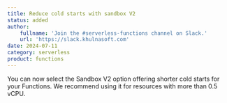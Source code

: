 ```yaml
---
title: Reduce cold starts with sandbox V2
status: added
author:
    fullname: 'Join the #serverless-functions channel on Slack.'
    url: 'https://slack.khulnasoft.com'
date: 2024-07-11
category: serverless
product: functions
---
```


You can now select the Sandbox V2 option offering shorter cold starts for your Functions. We recommend using it for resources with more than 0.5 vCPU.

